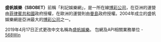 {{expand|time=2015-05-22T10:35:45+00:00}}
{{refimprove|time=2015-05-22T10:35:45+00:00}}
{{Infobox dot-com company
| name     = 盛帆娛樂 SBOBET
| logo     = <!-- 檔案不存在 [[Image:SBOBET_logo.png|250px]] ，可從英文維基百科取得 -->
| company_type     = [[公眾公司|公眾]]
| foundation       = 2004
| founder          = 
| location_city    = 
| location_country = 
| location         = 
| locations        = 
| area_served      = 國際
| key_people       = Bill Mummery ([[執行董事|執行董事]])
| industry         = [[博彩|博彩]]
| products         = [[博彩公司|博彩公司]] , [[体育赌博|体育赌博]], [[赌场|赌场]]
| owner            = 
| num_employees    = 
| parent           = 
| divisions        = 
| subsid           = 
| company_slogan   = 
| url              = [https://www.sbobet.com/zh-cn/ www.sbobet.com]
| screenshot       = 
| caption          = SBOBET by www.sbobet.com Homepage
| advertising      = 
| registration     = 
| launch_date      = 
| current_status   = 
}}
'''盛帆娛樂（SBOBET）'''前稱「利記娛樂網」，是一所在線[[博彩公司|博彩公司]]，在亞洲的運營由[[菲律賓共和國|菲律賓共和國]]政府授權，在歐洲的運營則由[[曼島|曼島]]政府授權。2004年成立的盛帆娛樂網是亞洲最大的[[博彩公司|博彩公司]]之一。

2019年4月17日正式更改中文名稱為[[盛帆娛樂|盛帆娛樂]]。
包網及API相關業務單位 - [https://www.568win.com/index_cn.html 568Win] {{Wayback|url=https://www.568win.com/index_cn.html |date=20211231062655 }}
